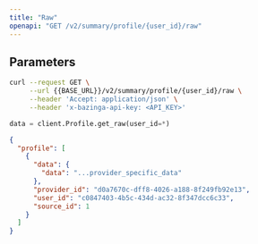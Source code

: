 ```yaml
---
title: "Raw"
openapi: "GET /v2/summary/profile/{user_id}/raw"
---
```


## Parameters

<RequestExample>

```bash Shell
curl --request GET \
     --url {{BASE_URL}}/v2/summary/profile/{user_id}/raw \
     --header 'Accept: application/json' \
     --header 'x-bazinga-api-key: <API_KEY>'
```

```python Python
data = client.Profile.get_raw(user_id=*)
```

</RequestExample>

<ResponseExample>

```json Example
{
  "profile": [
    {
      "data": {
        "data": "...provider_specific_data"
      },
      "provider_id": "d0a7670c-dff8-4026-a188-8f249fb92e13",
      "user_id": "c0847403-4b5c-434d-ac32-8f347dcc6c33",
      "source_id": 1
    }
  ]
}
```

</ResponseExample>
